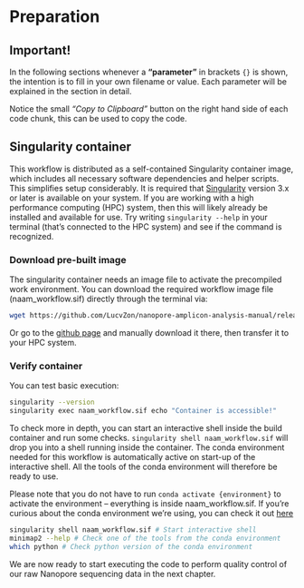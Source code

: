# Preparation

::: callout-warning
# Important!

In the following sections whenever a **"parameter"** in brackets `{}` is shown, the intention is to fill in your own filename or value. Each parameter will be explained in the section in detail.
:::

::: callout-tip
Notice the small *"Copy to Clipboard"* button on the right hand side of each code chunk, this can be used to copy the code.
:::

## Singularity container

This workflow is distributed as a self-contained Singularity container image, which includes all necessary software dependencies and helper scripts. This simplifies setup considerably. It is required that [Singularity](https://docs.sylabs.io/guides/3.5/user-guide/introduction.html){target="_blank"} version 3.x or later is available on your system. If you are working with a high performance computing (HPC) system, then this will likely already be installed and available for use. Try writing `singularity --help` in your terminal (that's connected to the HPC system) and see if the command is recognized.

### Download pre-built image

The singularity container needs an image file to activate the precompiled work environment. You can download the required workflow image file (naam_workflow.sif) directly through the terminal via:

``` bash
wget https://github.com/LucvZon/nanopore-amplicon-analysis-manual/releases/download/v1.0.0/naam_workflow.sif
```

Or go to the [github page](https://github.com/LucvZon/nanopore-amplicon-analysis-manual/releases/tag/v1.0.0){target="_blank"} and manually download it there, then transfer it to your HPC system.

### Verify container

You can test basic execution:

``` bash
singularity --version
singularity exec naam_workflow.sif echo "Container is accessible!"
```

To check more in depth, you can start an interactive shell inside the build container and run some checks. `singularity shell naam_workflow.sif` will drop you into a shell running inside the container. The conda environment needed for this workflow is automatically active on start-up of the interactive shell. All the tools of the conda environment will therefore be ready to use.

Please note that you do not have to run `conda activate {environment}` to activate the environment – everything is inside naam_workflow.sif. If you're curious about the conda environment we're using, you can check it out [here](https://github.com/LucvZon/nanopore-amplicon-analysis-manual/blob/main/envs/environment.yml){target="_blank"}

``` bash
singularity shell naam_workflow.sif # Start interactive shell
minimap2 --help # Check one of the tools from the conda environment
which python # Check python version of the conda environment
```

::: callout-note
We are now ready to start executing the code to perform quality control of our raw Nanopore sequencing data in the next chapter.
:::